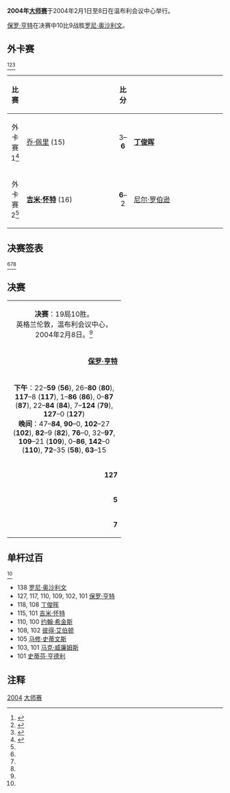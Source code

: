 {{noteTA
|G1=Snooker
}}
{{桌球大赛
|tournament_name=[[斯诺克大师赛|大师赛]]
|dates=2004年2月1日-8日
|venue=[[温布利会议中心|温布利会议中心]]
|location=[[伦敦|伦敦]]
|country={{ENG}}
|organisation=[[世界台联|世界台联]]
|format=非积分排名赛
|Total prize fund=
|winners_share=£100,000
|highest_break=138
|winner={{flagicon|ENG}} [[保罗·亨特|保罗·亨特]]
|runner_up={{flagicon|ENG}} [[罗尼·奥沙利文|罗尼·奥沙利文]]
|score=10–9
|previous=[[2003年斯诺克大师赛|2003]]
|next=[[2005年斯诺克大师赛|2005]]}}

'''2004年[[斯诺克大师赛|大师赛]]'''于2004年2月1日至8日在温布利会议中心举行。

[[保罗·亨特|保罗·亨特]]在决赛中10比9战胜[[罗尼·奥沙利文|罗尼·奥沙利文]]。

==外卡赛==
<ref name="BBC results">{{cite web|title=All the results from the 2004 Masters at Wembley|url=http://news.bbc.co.uk/sport2/hi/other_sports/snooker/3445539.stm|publisher=[[BBC_Sport|BBC Sport]]|accessdate=2011-04-04|archive-date=2012-07-13|archive-url=https://web.archive.org/web/20120713141732/http://news.bbc.co.uk/sport2/hi/other_sports/snooker/3445539.stm|dead-url=no}}</ref><ref name="WWW Snooker">{{cite web|title=Masters 2004|url=http://www.snooker.org/trn/0304/m2004_res.shtml|publisher=WWW Snooker|accessdate=2011-04-04|archive-date=2012-01-20|archive-url=https://web.archive.org/web/20120120181901/http://www.snooker.org/trn/0304/m2004_res.shtml|dead-url=no}}</ref><ref name=GSC>{{cite web |title=2004 Masters |url=http://globalsnookercentre.co.uk/files/Results/res_03_4/03-4masters.htm |publisher=Global Snooker Centre |archiveurl=https://web.archive.org/web/20060901160647/http://globalsnookercentre.co.uk/files/Results/res_03_4/03-4masters.htm |archivedate=2006-09-01 |deadurl=yes |accessdate=2011-05-03 }}</ref>   
{| class="wikitable" style="font-size: 90%; margin: 1em auto 1em auto;"
|-
! 比赛
! width=200 |
! 比分
! width=200 |
|-
| align="center" | 外卡赛1<ref>{{cite web|last=Shea|first=Julian|title=Ding wins on debut|url=http://news.bbc.co.uk/sport2/hi/other_sports/snooker/3452191.stm|publisher=[[BBC_Sport|BBC Sport]]|accessdate=2011-04-04|archive-date=2013-12-16|archive-url=https://web.archive.org/web/20131216070135/http://news.bbc.co.uk/sport2/hi/other_sports/snooker/3452191.stm|dead-url=no}}</ref> 
| {{flagicon|ENG}} [[乔·佩里|乔·佩里]] (15)
| align="center" | 3–'''6'''
| {{flagicon|CHN}} '''[[丁俊晖|丁俊晖]]'''
|-
| align="center" | 外卡赛2<ref name="Williams vs. Stevens"/>
| {{flagicon|ENG}}  '''[[吉米·怀特|吉米·怀特]]''' (16)
| align="center" | '''6'''–2
| {{flagicon|AUS}}  [[尼尔·罗伯逊|尼尔·罗伯逊]]
|}

{{clear}}
==决赛签表==
<ref name="BBC results"/><ref name="WWW Snooker"/><ref name=GSC/>
{{Round16
|<ref name="Williams vs. Stevens">{{cite web|last=Shea|first=Julian|title=Williams wins thriller|url=http://news.bbc.co.uk/sport2/hi/other_sports/snooker/3449851.stm|publisher=[[BBC_Sport|BBC Sport]]|accessdate=2011-04-04|archive-date=2013-12-16|archive-url=https://web.archive.org/web/20131216065908/http://news.bbc.co.uk/sport2/hi/other_sports/snooker/3449851.stm|dead-url=no}}</ref>|{{flagicon|Wales}} '''[[马克·威廉姆斯|马克·威廉姆斯]]'''|'''6'''|{{flagicon|Wales}} [[马修·史蒂文斯|马修·史蒂文斯]]|5
|<ref>{{cite web|last=Shea|first=Julian|title=Hunter makes progress|url=http://news.bbc.co.uk/sport2/hi/other_sports/snooker/3453457.stm|publisher=[[BBC_Sport|BBC Sport]]|accessdate=2011-04-04|archive-date=2013-12-16|archive-url=https://web.archive.org/web/20131216072222/http://news.bbc.co.uk/sport2/hi/other_sports/snooker/3453457.stm|dead-url=no}}</ref> |{{flagicon|England}} '''[[保罗·亨特|保罗·亨特]]'''|'''6'''|{{flagicon|England}} [[大卫·格雷|大卫·格雷]]|3
|<ref>{{cite web|last=Shea|first=Julian|title=Lee ends Ding hopes|url=http://news.bbc.co.uk/sport2/hi/other_sports/snooker/3457291.stm|publisher=[[BBC_Sport|BBC Sport]]|accessdate=2011-04-04|archive-date=2004-02-18|archive-url=https://web.archive.org/web/20040218100521/http://news.bbc.co.uk/sport1/hi/other_sports/snooker/3457291.stm|dead-url=no}}</ref> |{{flagicon|England}} '''[[史蒂芬·李|史蒂芬·李]]'''|'''6'''|{{flagicon|China}} [[丁俊晖|丁俊晖]]|5
|<ref name="Doherty vs. Davis">{{cite web|last=Shea|first=Julian|title=Doherty denies Davis|url=http://news.bbc.co.uk/sport2/hi/other_sports/snooker/3456003.stm|publisher=[[BBC_Sport|BBC Sport]]|accessdate=2011-04-04|archive-date=2013-12-16|archive-url=https://web.archive.org/web/20131216072112/http://news.bbc.co.uk/sport2/hi/other_sports/snooker/3456003.stm|dead-url=no}}</ref> |{{flagicon|Scotland}} '''[[约翰·希金斯|约翰·希金斯]]'''|'''6'''|{{flagicon|Scotland}} [[格雷姆·多特|格雷姆·多特]]|4
|<ref>{{cite web|last=Shea|first=Julian|title=Rocket downs McManus|url=http://news.bbc.co.uk/sport2/hi/other_sports/snooker/3452985.stm|publisher=[[BBC_Sport|BBC Sport]]|accessdate=2011-04-04|archive-date=2013-12-16|archive-url=https://web.archive.org/web/20131216072142/http://news.bbc.co.uk/sport2/hi/other_sports/snooker/3452985.stm|dead-url=no}}</ref> |{{flagicon|England}} '''[[罗尼·奥沙利文|罗尼·奥沙利文]]'''|'''6'''|{{flagicon|Scotland}} [[艾伦·麦克马努斯|艾伦·麦克马努斯]]|0
|<ref name="Doherty vs. Davis"/>|{{flagicon|Ireland}} '''[[肯·达赫迪|肯·达赫迪]]'''|'''6'''|{{flagicon|England}} [[史蒂夫·戴维斯|史蒂夫·戴维斯]]|3
|<ref>{{cite web|title=Ebdon eases past Hann|url=http://news.bbc.co.uk/sport2/hi/other_sports/snooker/3460173.stm|publisher=[[BBC_Sport|BBC Sport]]|accessdate=2011-04-04|archive-date=2019-02-12|archive-url=https://web.archive.org/web/20190212012442/http://news.bbc.co.uk/sport2/hi/other_sports/snooker/3460173.stm|dead-url=no}}</ref> |{{flagicon|England}} '''[[彼得·艾伯顿|彼得·艾伯顿]]'''|'''6'''|{{flagicon|Australia}} [[昆廷·汉恩|昆廷·汉恩]]|3
|<ref>{{cite web|title=Crowd mars White win|url=http://news.bbc.co.uk/sport2/hi/other_sports/snooker/3458745.stm|publisher=[[BBC_Sport|BBC Sport]]|accessdate=2011-04-04|archive-date=2013-12-16|archive-url=https://web.archive.org/web/20131216065443/http://news.bbc.co.uk/sport2/hi/other_sports/snooker/3458745.stm|dead-url=no}}</ref> |{{flagicon|Scotland}} [[史蒂芬·亨德利|史蒂芬·亨德利]]|4|{{flagicon|England}} '''[[吉米·怀特|吉米·怀特]]'''|'''6'''
|<ref>{{cite web|last=Jones|first=Clive|title=Hunter pips Williams|url=http://news.bbc.co.uk/sport2/hi/other_sports/snooker/3463537.stm|publisher=[[BBC_Sport|BBC Sport]]|accessdate=2011-04-04|archive-date=2013-12-16|archive-url=https://web.archive.org/web/20131216072119/http://news.bbc.co.uk/sport2/hi/other_sports/snooker/3463537.stm|dead-url=no}}</ref> |{{flagicon|England}} '''[[保罗·亨特|保罗·亨特]]'''|'''6'''|{{flagicon|Wales}} [[马克·威廉姆斯|马克·威廉姆斯]]|5
|<ref>{{cite web|last=Jones|first=Clive|title=Higgins edges out Lee|url=http://news.bbc.co.uk/sport2/hi/other_sports/snooker/3464201.stm|publisher=[[BBC_Sport|BBC Sport]]|accessdate=2011-04-04|archive-date=2013-12-16|archive-url=https://web.archive.org/web/20131216072115/http://news.bbc.co.uk/sport2/hi/other_sports/snooker/3464201.stm|dead-url=no}}</ref> |{{flagicon|Scotland}} '''[[约翰·希金斯|约翰·希金斯]]'''|'''6'''|{{flagicon|England}} [[史蒂芬·李|史蒂芬·李]]|4
|<ref>{{cite web|last=Jones|first=Clive|title=O'Sullivan reaches semis|url=http://news.bbc.co.uk/sport2/hi/other_sports/snooker/3465935.stm|publisher=[[BBC_Sport|BBC Sport]]|accessdate=2011-04-04|archive-date=2013-12-16|archive-url=https://web.archive.org/web/20131216071932/http://news.bbc.co.uk/sport2/hi/other_sports/snooker/3465935.stm|dead-url=no}}</ref> |{{flagicon|England}} '''[[罗尼·奥沙利文|罗尼·奥沙利文]]'''|'''6'''|{{flagicon|Ireland}} '''[[肯·达赫迪|肯·达赫迪]]|3
|<ref>{{cite web|last=Jones|first=Clive|title=White through to last four|url=http://news.bbc.co.uk/sport2/hi/other_sports/snooker/3467701.stm|publisher=[[BBC_Sport|BBC Sport]]|accessdate=2011-04-04|archive-date=2013-12-16|archive-url=https://web.archive.org/web/20131216072229/http://news.bbc.co.uk/sport2/hi/other_sports/snooker/3467701.stm|dead-url=no}}</ref> |{{flagicon|England}} '''[[吉米·怀特|吉米·怀特]]'''|'''6'''|{{flagicon|England}} [[彼得·艾伯顿|彼得·艾伯顿]]|4
|<ref>{{cite web|last=Jones|first=Clive|title=Hunter in Masters final|url=http://news.bbc.co.uk/sport2/hi/other_sports/snooker/3468499.stm|publisher=[[BBC_Sport|BBC Sport]]|accessdate=2011-04-04|archive-date=2013-12-16|archive-url=https://web.archive.org/web/20131216065813/http://news.bbc.co.uk/sport2/hi/other_sports/snooker/3468499.stm|dead-url=no}}</ref> |{{flagicon|England}} '''[[保罗·亨特|保罗·亨特]]'''|'''6'''|{{flagicon|Scotland}} [[约翰·希金斯|约翰·希金斯]]|3
|<ref>{{cite web|last=Jones|first=Clive|title=O'Sullivan ends White run|url=http://news.bbc.co.uk/sport2/hi/other_sports/snooker/3469641.stm|publisher=[[BBC_Sport|BBC Sport]]|accessdate=2011-04-04|archive-date=2013-12-16|archive-url=https://web.archive.org/web/20131216072235/http://news.bbc.co.uk/sport2/hi/other_sports/snooker/3469641.stm|dead-url=no}}</ref> |{{flagicon|England}} '''[[罗尼·奥沙利文|罗尼·奥沙利文]]'''|'''6'''|{{flagicon|England}} [[吉米·怀特|吉米·怀特]]|4
|<ref>{{cite web|last=Jones|first=Clive|title=Hunter claims Masters epic|url=http://news.bbc.co.uk/sport2/hi/other_sports/snooker/3471197.stm|publisher=[[BBC_Sport|BBC Sport]]|accessdate=2011-04-04|archive-date=2012-07-13|archive-url=https://web.archive.org/web/20120713130818/http://news.bbc.co.uk/sport2/hi/other_sports/snooker/3471197.stm|dead-url=no}}</ref> |{{flagicon|England}} '''[[保罗·亨特|保罗·亨特]]'''|'''10'''|{{flagicon|England}} [[罗尼·奥沙利文|罗尼·奥沙利文]]|9
|3rdplace=no}}

==决赛==

{| class="wikitable" style="font-size: 95%; margin: 1em auto 1em auto;"
|-
| colspan="3" align="center" bgcolor="#ffd700" | '''决赛'''：19局10胜。<br />英格兰伦敦，温布利会议中心，2004年2月8日。<ref name="WWW Snooker"/>
|-
| width="250" align="right" | '''[[保罗·亨特|保罗·亨特]]''' <br />{{ENG}} 
| width="100" align="center" | '''10'''–9
| width="250" | [[罗尼·奥沙利文|罗尼·奥沙利文]] <br />{{ENG}}
|-
| colspan="3" align="center" style="font-size: 100%" | '''下午'''：22–'''59''' ('''56'''), 26–'''80''' ('''80'''), '''117'''–8 ('''117'''), 1–'''86''' ('''86'''), 0–'''87''' ('''87'''), 22–'''84''' ('''84'''), 7–'''124''' ('''79'''), '''127'''–0 ('''127''')<br />'''晚间'''：47–'''84''', '''90'''–0, '''102'''–27 ('''102'''), '''82'''–9 ('''82'''), '''76'''–0, 32–'''97''', '''109'''–21 ('''109'''), 0–'''86''', '''142'''–0 ('''110'''), '''72'''–35 ('''58'''), '''63'''–15
|-
| align="right" | '''127'''
| align="center" | 单杆最高
| 87
|-
| align="right" | '''5'''
| align="center" | 单杆过百
| 0
|-
| align="right" | '''7'''
| align="center" | 单杆50+
| 6
|}

==单杆过百==
<ref name=GSC/>
* 138 [[罗尼·奥沙利文|罗尼·奥沙利文]]
* 127, 117, 110, 109, 102, 101 [[保罗·亨特|保罗·亨特]]
* 118, 108 [[丁俊晖|丁俊晖]]
* 115, 101 [[吉米·怀特|吉米·怀特]]
* 110, 100 [[约翰·希金斯|约翰·希金斯]]
* 108, 102 [[彼得·艾伯顿|彼得·艾伯顿]]
* 105 [[马修·史蒂文斯|马修·史蒂文斯]]
* 103, 101 [[马克·威廉姆斯|马克·威廉姆斯]]
* 101 [[史蒂芬·亨德利|史蒂芬·亨德利]]

==注释==
{{reflist|2}}

{{斯诺克赛季03-04}}
{{Masters (snooker)}}

[[Category:斯诺克大师赛|2004]]
[[Category:2004年斯诺克|大师赛]]